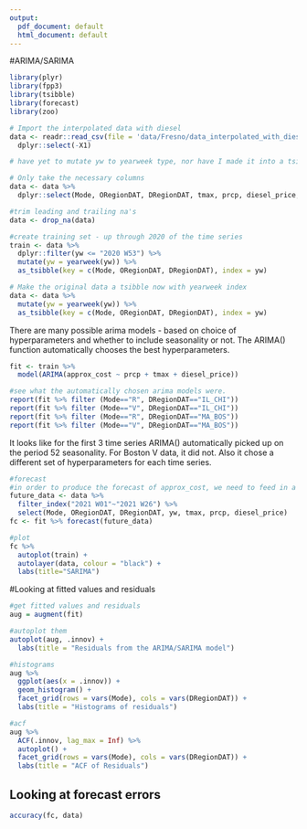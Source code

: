 ```yaml
---
output:
  pdf_document: default
  html_document: default
---
```

#ARIMA/SARIMA

```r
library(plyr)
library(fpp3)
library(tsibble)
library(forecast)
library(zoo)
```

```r
# Import the interpolated data with diesel
data <- readr::read_csv(file = 'data/Fresno/data_interpolated_with_diesel.csv') %>%
  dplyr::select(-X1) 

# have yet to mutate yw to yearweek type, nor have I made it into a tsibble object yet
```

```r
# Only take the necessary columns
data <- data %>%
  dplyr::select(Mode, ORegionDAT, DRegionDAT, tmax, prcp, diesel_price, yw, approx_cost)
```

```r
#trim leading and trailing na's
data <- drop_na(data)
```

```r
#create training set - up through 2020 of the time series
train <- data %>% 
  dplyr::filter(yw <= "2020 W53") %>%
  mutate(yw = yearweek(yw)) %>%
  as_tsibble(key = c(Mode, ORegionDAT, DRegionDAT), index = yw)

# Make the original data a tsibble now with yearweek index
data <- data %>%
  mutate(yw = yearweek(yw)) %>%
  as_tsibble(key = c(Mode, ORegionDAT, DRegionDAT), index = yw)
```

There are many possible arima models - based on choice of hyperparameters and whether to include seasonality or not. The ARIMA() function automatically chooses the best hyperparameters.
```r
fit <- train %>%
  model(ARIMA(approx_cost ~ prcp + tmax + diesel_price))
```
```r
#see what the automatically chosen arima models were.
report(fit %>% filter (Mode=="R", DRegionDAT=="IL_CHI"))
report(fit %>% filter (Mode=="V", DRegionDAT=="IL_CHI"))
report(fit %>% filter (Mode=="R", DRegionDAT=="MA_BOS"))
report(fit %>% filter (Mode=="V", DRegionDAT=="MA_BOS"))
```
It looks like for the first 3 time series ARIMA() automatically picked up on the period 52 seasonality. For Boston V data, it did not. Also it chose a different set of hyperparameters for each time series. 

```r
#forecast
#in order to produce the forecast of approx_cost, we need to feed in a forecast of tmax, prcp, and diesel_price. Instead of producing a forecast, I will just use the actual data here. 
future_data <- data %>% 
  filter_index("2021 W01"~"2021 W26") %>%
  select(Mode, ORegionDAT, DRegionDAT, yw, tmax, prcp, diesel_price)
fc <- fit %>% forecast(future_data)
```

```r
#plot
fc %>%
  autoplot(train) +
  autolayer(data, colour = "black") +
  labs(title="SARIMA")
```

#Looking at fitted values and residuals

```r
#get fitted values and residuals
aug = augment(fit)
```

```r
#autoplot them
autoplot(aug, .innov) +
  labs(title = "Residuals from the ARIMA/SARIMA model")
```

```r
#histograms
aug %>%
  ggplot(aes(x = .innov)) +
  geom_histogram() +
  facet_grid(rows = vars(Mode), cols = vars(DRegionDAT)) +
  labs(title = "Histograms of residuals")
```

```r
#acf
aug %>%
  ACF(.innov, lag_max = Inf) %>%
  autoplot() +
  facet_grid(rows = vars(Mode), cols = vars(DRegionDAT)) +
  labs(title = "ACF of Residuals")
```

## Looking at forecast errors

```r
accuracy(fc, data)
```

